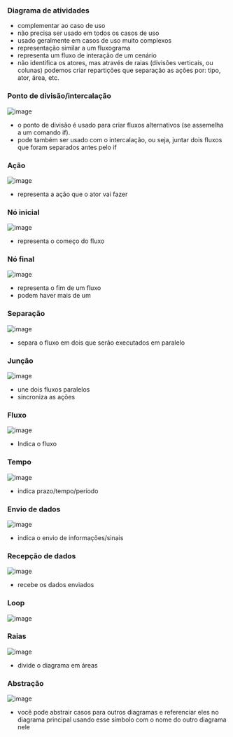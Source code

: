






### Diagrama de atividades

-   complementar ao caso de uso
-   não precisa ser usado em todos os casos de uso
-   usado geralmente em casos de uso muito complexos
-   representação similar a um fluxograma
-   representa um fluxo de interação de um cenário
-   não identifica os atores, mas através de raias (divisões verticais,
    ou colunas) podemos criar repartições que separação as ações por:
    tipo, ator, área, etc.








### Ponto de divisão/intercalação

![image](image_204.png)

-   o ponto de divisão é usado para criar fluxos alternativos (se
    assemelha a um comando if).
-   pode também ser usado com o intercalação, ou seja, juntar dois
    fluxos que foram separados antes pelo if








### Ação

![image](image_205.png)

-   representa a ação que o ator vai fazer








### Nó inicial

![image](image_206.png)

-   representa o começo do fluxo








### Nó final

![image](image_207.png)

-   representa o fim de um fluxo
-   podem haver mais de um








### Separação

![image](image_208.png)

-   separa o fluxo em dois que serão executados em paralelo








### Junção

![image](image_209.png)

-   une dois fluxos paralelos
-   sincroniza as ações








### Fluxo

![image](image_210.png)

-   Indica o fluxo








### Tempo

![image](image_211.png)

-   indica prazo/tempo/período








### Envio de dados

![image](image_212.png)

-   indica o envio de informações/sinais








### Recepção de dados

![image](image_213.png)

-   recebe os dados enviados








### Loop

![image](image_214.png)








### Raias

![image](image_215.png)

-   divide o diagrama em áreas








### Abstração

![image](image_216.png)

-   você pode abstrair casos para outros diagramas e referenciar eles no
    diagrama principal usando esse símbolo com o nome do outro diagrama
    nele


